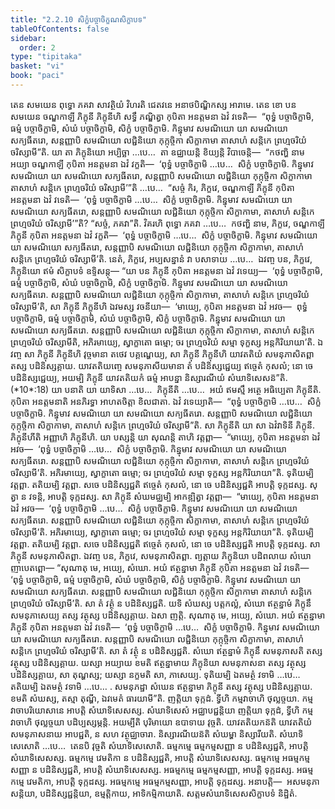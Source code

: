 ```yaml
---
title: "2.2.10 សិក្ខំបច្ចាចិក្ខណសិក្ខាបទ"
tableOfContents: false
sidebar:
  order: 2
type: "tipitaka"
basket: "vi"
book: "paci"
---
```



<DynamicBreadcrumb />

<Division number="709" book="paci">

<Paragraph number="2323" book="paci">
តេន សមយេន ពុទ្ធោ ភគវា សាវត្ថិយំ វិហរតិ ជេតវនេ អនាថបិណ្ឌិកស្ស អារាមេ. តេន ខោ បន សមយេន ចណ្ឌកាឡី ភិក្ខុនី ភិក្ខុនីហិ សទ្ធឹ ភណ្ឌិត្វា កុបិតា អនត្តមនា ឯវំ វទេតិ—  “ពុទ្ធំ បច្ចាចិក្ខាមិ, ធម្មំ បច្ចាចិក្ខាមិ, សំឃំ បច្ចាចិក្ខាមិ, សិក្ខំ បច្ចាចិក្ខាមិ. កិន្នុមាវ សមណិយោ យា សមណិយោ សក្យធីតរោ, សន្តញ្ញាបិ សមណិយោ លជ្ជិនិយោ កុក្កុច្ចិកា សិក្ខាកាមា តាសាហំ សន្តិកេ ព្រហ្មចរិយំ ចរិស្សាមី”តិ.
</Paragraph>

<Paragraph number="2324" book="paci">
យា តា ភិក្ខុនិយោ អប្បិច្ឆា …បេ…  តា ឧជ្ឈាយន្តិ ខិយ្យន្តិ វិបាចេន្តិ—  “កថញ្ហិ នាម អយ្យា ចណ្ឌកាឡី កុបិតា អនត្តមនា ឯវំ វក្ខតិ—  ‘ពុទ្ធំ បច្ចាចិក្ខាមិ …បេ…  សិក្ខំ បច្ចាចិក្ខាមិ. កិន្នុមាវ សមណិយោ យា សមណិយោ សក្យធីតរោ, សន្តញ្ញាបិ សមណិយោ លជ្ជិនិយោ កុក្កុច្ចិកា សិក្ខាកាមា តាសាហំ សន្តិកេ ព្រហ្មចរិយំ ចរិស្សាមី’”តិ …បេ…  “សច្ចំ កិរ, ភិក្ខវេ, ចណ្ឌកាឡី ភិក្ខុនី កុបិតា អនត្តមនា ឯវំ វទេតិ—  ‘ពុទ្ធំ បច្ចាចិក្ខាមិ …បេ…  សិក្ខំ បច្ចាចិក្ខាមិ. កិន្នុមាវ សមណិយោ យា សមណិយោ សក្យធីតរោ, សន្តញ្ញាបិ សមណិយោ លជ្ជិនិយោ កុក្កុច្ចិកា សិក្ខាកាមា, តាសាហំ សន្តិកេ ព្រហ្មចរិយំ ចរិស្សាមី’”តិ? “សច្ចំ, ភគវា”តិ. វិគរហិ ពុទ្ធោ ភគវា …បេ…  កថញ្ហិ នាម, ភិក្ខវេ, ចណ្ឌកាឡី ភិក្ខុនី កុបិតា អនត្តមនា ឯវំ វក្ខតិ—  ‘ពុទ្ធំ បច្ចាចិក្ខាមិ …បេ…  សិក្ខំ បច្ចាចិក្ខាមិ. កិន្នុមាវ សមណិយោ យា សមណិយោ សក្យធីតរោ, សន្តញ្ញាបិ សមណិយោ លជ្ជិនិយោ កុក្កុច្ចិកា សិក្ខាកាមា, តាសាហំ សន្តិកេ ព្រហ្មចរិយំ ចរិស្សាមី’តិ. នេតំ, ភិក្ខវេ, អប្បសន្នានំ វា បសាទាយ …បេ…  ឯវញ្ច បន, ភិក្ខវេ, ភិក្ខុនិយោ ឥមំ សិក្ខាបទំ ឧទ្ទិសន្តុ—
</Paragraph>

</Division>
<Division number="710" book="paci">

<Paragraph number="2325" book="paci">
<Emphasis>“យា បន ភិក្ខុនី កុបិតា អនត្តមនា ឯវំ វទេយ្យ—  ‘ពុទ្ធំ បច្ចាចិក្ខាមិ, ធម្មំ បច្ចាចិក្ខាមិ, សំឃំ បច្ចាចិក្ខាមិ, សិក្ខំ បច្ចាចិក្ខាមិ. កិន្នុមាវ សមណិយោ យា សមណិយោ សក្យធីតរោ. សន្តញ្ញាបិ សមណិយោ លជ្ជិនិយោ កុក្កុច្ចិកា សិក្ខាកាមា, តាសាហំ សន្តិកេ ព្រហ្មចរិយំ ចរិស្សាមី’តិ, សា ភិក្ខុនី ភិក្ខុនីហិ ឯវមស្ស វចនីយា—  ‘មាយ្យេ, កុបិតា អនត្តមនា ឯវំ អវច—  ពុទ្ធំ បច្ចាចិក្ខាមិ, ធម្មំ បច្ចាចិក្ខាមិ, សំឃំ បច្ចាចិក្ខាមិ, សិក្ខំ បច្ចាចិក្ខាមិ. កិន្នុមាវ សមណិយោ យា សមណិយោ សក្យធីតរោ. សន្តញ្ញាបិ សមណិយោ លជ្ជិនិយោ កុក្កុច្ចិកា សិក្ខាកាមា, តាសាហំ សន្តិកេ ព្រហ្មចរិយំ ចរិស្សាមីតិ, អភិរមាយ្យេ, ស្វាក្ខាតោ ធម្មោ; ចរ ព្រហ្មចរិយំ សម្មា ទុក្ខស្ស អន្តកិរិយាយា’តិ. ឯវញ្ច សា ភិក្ខុនី ភិក្ខុនីហិ វុច្ចមានា តថេវ បគ្គណ្ហេយ្យ, សា ភិក្ខុនី ភិក្ខុនីហិ យាវតតិយំ សមនុភាសិតព្ពា តស្ស បដិនិស្សគ្គាយ. យាវតតិយញ្ចេ សមនុភាសីយមានា តំ បដិនិស្សជ្ជេយ្យ ឥច្ចេតំ កុសលំ; នោ ចេ បដិនិស្សជ្ជេយ្យ, អយម្បិ ភិក្ខុនី យាវតតិយកំ ធម្មំ អាបន្នា និស្សារណីយំ សំឃាទិសេសន៑”</Emphasis>តិ. (*10*:<Emphasis>18</Emphasis>)
</Paragraph>

</Division>
<Division number="711" book="paci">

<Paragraph number="2326" book="paci">
<Emphasis>យា បនា</Emphasis>តិ យា យាទិសា …បេ…  <Emphasis>ភិក្ខុនី</Emphasis>តិ …បេ…  អយំ ឥមស្មឹ អត្ថេ អធិប្បេតា ភិក្ខុនីតិ.
</Paragraph>

<Paragraph number="2327" book="paci">
<Emphasis>កុបិតា អនត្តមនា</Emphasis>តិ អនភិរទ្ធា អាហតចិត្តា ខិលជាតា.
</Paragraph>

<Paragraph number="2328" book="paci">
<Emphasis>ឯវំ វទេយ្យា</Emphasis>តិ—  “ពុទ្ធំ បច្ចាចិក្ខាមិ …បេ…  សិក្ខំ បច្ចាចិក្ខាមិ. កិន្នុមាវ សមណិយោ យា សមណិយោ សក្យធីតរោ. សន្តញ្ញាបិ សមណិយោ លជ្ជិនិយោ កុក្កុច្ចិកា សិក្ខាកាមា, តាសាហំ សន្តិកេ ព្រហ្មចរិយំ ចរិស្សាមី”តិ.
</Paragraph>

<Paragraph number="2329" book="paci">
<Emphasis>សា ភិក្ខុនី</Emphasis>តិ យា សា ឯវំវាទិនី ភិក្ខុនី. <Emphasis>ភិក្ខុនីហី</Emphasis>តិ អញ្ញាហិ ភិក្ខុនីហិ.
</Paragraph>

<Paragraph number="2330" book="paci">
យា បស្សន្តិ យា សុណន្តិ តាហិ វត្តព្ពា—  “មាយ្យេ, កុបិតា អនត្តមនា ឯវំ អវច—  ‘ពុទ្ធំ បច្ចាចិក្ខាមិ …បេ…  សិក្ខំ បច្ចាចិក្ខាមិ. កិន្នុមាវ សមណិយោ យា សមណិយោ សក្យធីតរោ. សន្តញ្ញាបិ សមណិយោ លជ្ជិនិយោ កុក្កុច្ចិកា សិក្ខាកាមា, តាសាហំ សន្តិកេ ព្រហ្មចរិយំ ចរិស្សាមី’តិ. អភិរមាយ្យេ, ស្វាក្ខាតោ ធម្មោ; ចរ ព្រហ្មចរិយំ សម្មា ទុក្ខស្ស អន្តកិរិយាយា”តិ. ទុតិយម្បិ វត្តព្ពា. តតិយម្បិ វត្តព្ពា. សចេ បដិនិស្សជ្ជតិ ឥច្ចេតំ កុសលំ, នោ ចេ បដិនិស្សជ្ជតិ អាបត្តិ ទុក្កដស្ស. សុត្វា ន វទន្តិ, អាបត្តិ ទុក្កដស្ស. សា ភិក្ខុនី សំឃមជ្ឈម្បិ អាកឌ្ឍិត្វា វត្តព្ពា—  “មាយ្យេ, កុបិតា អនត្តមនា ឯវំ អវច—  ‘ពុទ្ធំ បច្ចាចិក្ខាមិ …បេ…  សិក្ខំ បច្ចាចិក្ខាមិ. កិន្នុមាវ សមណិយោ យា សមណិយោ សក្យធីតរោ. សន្តញ្ញាបិ សមណិយោ លជ្ជិនិយោ កុក្កុច្ចិកា សិក្ខាកាមា, តាសាហំ សន្តិកេ ព្រហ្មចរិយំ ចរិស្សាមី’តិ. អភិរមាយ្យេ, ស្វាក្ខាតោ ធម្មោ; ចរ ព្រហ្មចរិយំ សម្មា ទុក្ខស្ស អន្តកិរិយាយា”តិ. ទុតិយម្បិ វត្តព្ពា. តតិយម្បិ វត្តព្ពា. សចេ បដិនិស្សជ្ជតិ ឥច្ចេតំ កុសលំ, នោ ចេ បដិនិស្សជ្ជតិ អាបត្តិ ទុក្កដស្ស. សា ភិក្ខុនី សមនុភាសិតព្ពា. ឯវញ្ច បន, ភិក្ខវេ, សមនុភាសិតព្ពា. ព្យត្តាយ ភិក្ខុនិយា បដិពលាយ សំឃោ ញាបេតព្ពោ—
</Paragraph>

</Division>
<Division number="712" book="paci">

<Paragraph number="2331" book="paci">
“សុណាតុ មេ, អយ្យេ, សំឃោ. អយំ ឥត្ថន្នាមា ភិក្ខុនី កុបិតា អនត្តមនា ឯវំ វទេតិ—  ‘ពុទ្ធំ បច្ចាចិក្ខាមិ, ធម្មំ បច្ចាចិក្ខាមិ, សំឃំ បច្ចាចិក្ខាមិ, សិក្ខំ បច្ចាចិក្ខាមិ. កិន្នុមាវ សមណិយោ យា សមណិយោ សក្យធីតរោ. សន្តញ្ញាបិ សមណិយោ លជ្ជិនិយោ កុក្កុច្ចិកា សិក្ខាកាមា តាសាហំ សន្តិកេ ព្រហ្មចរិយំ ចរិស្សាមី’តិ. សា តំ វត្ថុំ ន បដិនិស្សជ្ជតិ. យទិ សំឃស្ស បត្តកល្លំ, សំឃោ ឥត្ថន្នាមំ ភិក្ខុនឹ សមនុភាសេយ្យ តស្ស វត្ថុស្ស បដិនិស្សគ្គាយ. ឯសា ញត្តិ.
</Paragraph>

<Paragraph number="2332" book="paci">
សុណាតុ មេ, អយ្យេ, សំឃោ. អយំ ឥត្ថន្នាមា ភិក្ខុនី កុបិតា អនត្តមនា ឯវំ វទេតិ—  ‘ពុទ្ធំ បច្ចាចិក្ខាមិ …បេ…  សិក្ខំ បច្ចាចិក្ខាមិ. កិន្នុមាវ សមណិយោ យា សមណិយោ សក្យធីតរោ. សន្តញ្ញាបិ សមណិយោ លជ្ជិនិយោ កុក្កុច្ចិកា សិក្ខាកាមា, តាសាហំ សន្តិកេ ព្រហ្មចរិយំ ចរិស្សាមី’តិ. សា តំ វត្ថុំ ន បដិនិស្សជ្ជតិ. សំឃោ ឥត្ថន្នាមំ ភិក្ខុនឹ សមនុភាសតិ តស្ស វត្ថុស្ស បដិនិស្សគ្គាយ. យស្សា អយ្យាយ ខមតិ ឥត្ថន្នាមាយ ភិក្ខុនិយា សមនុភាសនា តស្ស វត្ថុស្ស បដិនិស្សគ្គាយ, សា តុណ្ហស្ស; យស្សា នក្ខមតិ សា, ភាសេយ្យ.
</Paragraph>

<Paragraph number="2333" book="paci">
ទុតិយម្បិ ឯតមត្ថំ វទាមិ …បេ…  តតិយម្បិ ឯតមត្ថំ វទាមិ …បេ… .
</Paragraph>

<Paragraph number="2334" book="paci">
សមនុភដ្ឋា សំឃេន ឥត្ថន្នាមា ភិក្ខុនី តស្ស វត្ថុស្ស បដិនិស្សគ្គាយ. ខមតិ សំឃស្ស, តស្មា តុណ្ហី, ឯវមេតំ ធារយាមី”តិ.
</Paragraph>

<Paragraph number="2335" book="paci">
ញត្តិយា ទុក្កដំ. ទ្វីហិ កម្មវាចាហិ ថុល្លច្ចយា. កម្មវាចាបរិយោសានេ អាបត្តិ សំឃាទិសេសស្ស. សំឃាទិសេសំ អជ្ឈាបជ្ជន្តិយា ញត្តិយា ទុក្កដំ, ទ្វីហិ កម្មវាចាហិ ថុល្លច្ចយា បដិប្បស្សម្ភន្តិ.
</Paragraph>

<Paragraph number="2336" book="paci">
<Emphasis>អយម្បី</Emphasis>តិ បុរិមាយោ ឧបាទាយ វុច្ចតិ.
</Paragraph>

<Paragraph number="2337" book="paci">
<Emphasis>យាវតតិយកន៑</Emphasis>តិ យាវតតិយំ សមនុភាសនាយ អាបជ្ជតិ, ន សហ វត្ថុជ្ឈាចារា.
</Paragraph>

<Paragraph number="2338" book="paci">
<Emphasis>និស្សារណីយន៑</Emphasis>តិ សំឃម្ហា និស្សារីយតិ.
</Paragraph>

<Paragraph number="2339" book="paci">
<Emphasis>សំឃាទិសេសោ</Emphasis>តិ …បេ…  តេនបិ វុច្ចតិ សំឃាទិសេសោតិ.
</Paragraph>

</Division>
<Division number="713" book="paci">

<Paragraph number="2340" book="paci">
ធម្មកម្មេ ធម្មកម្មសញ្ញា ន បដិនិស្សជ្ជតិ, អាបត្តិ សំឃាទិសេសស្ស. ធម្មកម្មេ វេមតិកា ន បដិនិស្សជ្ជតិ, អាបត្តិ សំឃាទិសេសស្ស. ធម្មកម្មេ អធម្មកម្មសញ្ញា ន បដិនិស្សជ្ជតិ, អាបត្តិ សំឃាទិសេសស្ស.
</Paragraph>

<Paragraph number="2341" book="paci">
អធម្មកម្មេ ធម្មកម្មសញ្ញា, អាបត្តិ ទុក្កដស្ស. អធម្មកម្មេ វេមតិកា, អាបត្តិ ទុក្កដស្ស. អធម្មកម្មេ អធម្មកម្មសញ្ញា, អាបត្តិ ទុក្កដស្ស.
</Paragraph>

</Division>
<Division number="714" book="paci">

<Paragraph number="2342" book="paci">
អនាបត្តិ—  អសមនុភាសន្តិយា, បដិនិស្សជ្ជន្តិយា, ឧម្មត្តិកាយ, អាទិកម្មិកាយាតិ.

</Paragraph>
</Division>

<Paragraph number="2343" type="center" book="paci">
សត្តមសំឃាទិសេសសិក្ខាបទំ និដ្ឋិតំ.
</Paragraph>
